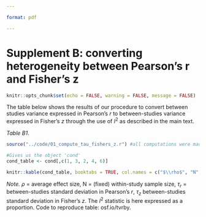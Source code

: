 ```yaml
---

format: pdf

---
```

# Supplement B: converting heterogeneity between Pearson's r and Fisher's z

```r
knitr::opts_chunk$set(echo = FALSE, warning = FALSE, message = FALSE)
```

The table below shows the results of our procedure to convert between studies variance expressed in Pearson's $r$ to between-studies variance expressed in Fisher's $z$ through the use of $I^2$ as described in the main text.

_Table B1_.
```r

source("../code/01_compute_tau_fishers_z.r") #all computations were made here

#Gives us the object 'cond'
cond_table <- cond[,c(1, 3, 2, 4, 6)]

knitr::kable(cond_table, booktabs = TRUE, col.names = c("$\\rho$", "N", "$\\tau_r$", "$I^2$", "$\\tau_z$"), escape = FALSE)
```

_Note._ $\rho$ = average effect size, N = (fixed) within-study sample size, $\tau_r$ = between-studies standard deviation in Pearson's $r$, $\tau_z$ between-studies standard deviation in Fisher's $z$. The $I^2$ statistic is here expressed as a proportion. Code to reproduce table: osf.io/tvrby.

